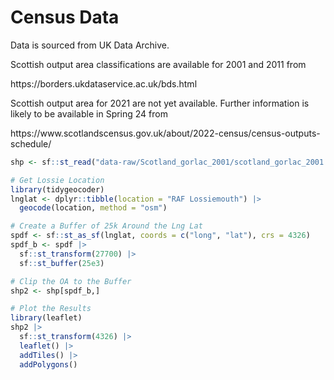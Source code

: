 # Census Data

Data is sourced from UK Data Archive.

Scottish output area classifications are available for 2001 and 2011 from

https://borders.ukdataservice.ac.uk/bds.html

Scottish output area for 2021 are not yet available. Further information is likely to be available in Spring 24 from 

https://www.scotlandscensus.gov.uk/about/2022-census/census-outputs-schedule/

```r
shp <- sf::st_read("data-raw/Scotland_gorlac_2001/scotland_gorlac_2001.shp")
```


```r
# Get Lossie Location
library(tidygeocoder)
lnglat <- dplyr::tibble(location = "RAF Lossiemouth") |>
  geocode(location, method = "osm")

# Create a Buffer of 25k Around the Lng Lat
spdf <- sf::st_as_sf(lnglat, coords = c("long", "lat"), crs = 4326)
spdf_b <- spdf |>
  sf::st_transform(27700) |>
  sf::st_buffer(25e3) 

# Clip the OA to the Buffer
shp2 <- shp[spdf_b,]

```

```r
# Plot the Results
library(leaflet)
shp2 |> 
  sf::st_transform(4326) |>
  leaflet() |>
  addTiles() |>
  addPolygons()
```